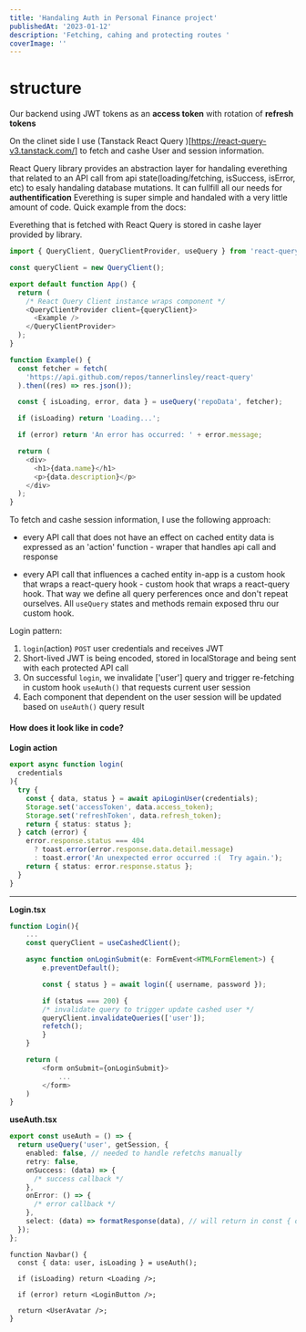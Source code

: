 ```yaml
---
title: 'Handaling Auth in Personal Finance project'
publishedAt: '2023-01-12'
description: 'Fetching, cahing and protecting routes '
coverImage: ''
---
```


# structure

Our backend using JWT tokens as an **access token** with rotation of **refresh tokens**

On the clinet side I use (Tanstack React Query )[https://react-query-v3.tanstack.com/] to
fetch and cashe User and session information.

React Query library provides an abstraction layer for handaling everething that
related to an API call from api state(loading/fetching, isSuccess, isError, etc) to esaly handaling database mutations.
It can fullfill all our needs for **authentification**
Everething is super simple and handaled with a very little amount of code.
Quick example from the docs:

Everething that is fetched with React Query is stored in cashe layer provided by library.

```typescript showLineNumbers
import { QueryClient, QueryClientProvider, useQuery } from 'react-query';

const queryClient = new QueryClient();

export default function App() {
  return (
    /* React Query Client instance wraps component */
    <QueryClientProvider client={queryClient}>
      <Example />
    </QueryClientProvider>
  );
}

function Example() {
  const fetcher = fetch(
    'https://api.github.com/repos/tannerlinsley/react-query'
  ).then((res) => res.json());

  const { isLoading, error, data } = useQuery('repoData', fetcher);

  if (isLoading) return 'Loading...';

  if (error) return 'An error has occurred: ' + error.message;

  return (
    <div>
      <h1>{data.name}</h1>
      <p>{data.description}</p>
    </div>
  );
}
```

To fetch and cashe session information, I use the following approach:

- every API call that does not have an effect on cached entity data is expressed as an 'action' function -
  wraper that handles api call and response

- every API call that influences a cached entity in-app is a custom hook that wraps a react-query hook -
  custom hook that wraps a react-query hook.
  That way we define all query perferences once and don't repeat ourselves.
  All `useQuery` states and methods remain exposed thru our custom hook.

Login pattern:

1. `login`(action) `POST` user credentials and receives JWT
2. Short-lived JWT is being encoded, stored in localStorage
   and being sent with each protected API call
3. On successful `login`, we invalidate ['user'] query and trigger re-fetching
   in custom hook `useAuth()` that requests current user session
4. Each component that dependent on the user session will be updated based on `useAuth()` query result

#### How does it look like in code?

**Login action**

```typescript:authActions.ts showLineNumbers
export async function login(
  credentials
){
  try {
    const { data, status } = await apiLoginUser(credentials);
    Storage.set('accessToken', data.access_token);
    Storage.set('refreshToken', data.refresh_token);
    return { status: status };
  } catch (error) {
    error.response.status === 404
      ? toast.error(error.response.data.detail.message)
      : toast.error('An unexpected error occurred :(  Try again.');
    return { status: error.response.status };
  }
}
```

---

**Login.tsx**

```typescript
function Login(){
    ...
    const queryClient = useCashedClient();

    async function onLoginSubmit(e: FormEvent<HTMLFormElement>) {
        e.preventDefault();

        const { status } = await login({ username, password });

        if (status === 200) {
        /* invalidate query to trigger update cashed user */
        queryClient.invalidateQueries(['user']);
        refetch();
        }
    }

    return (
        <form onSubmit={onLoginSubmit}>
            ...
        </form>
    )
}
```

**useAuth.tsx**

```typescript
export const useAuth = () => {
  return useQuery('user', getSession, {
    enabled: false, // needed to handle refetchs manually
    retry: false,
    onSuccess: (data) => {
      /* success callback */
    },
    onError: () => {
      /* error callback */
    },
    select: (data) => formatResponse(data), // will return in const { data } = useAuth()
  });
};
```

```typescript:Navbar.tsx
function Navbar() {
  const { data: user, isLoading } = useAuth();

  if (isLoading) return <Loading />;

  if (error) return <LoginButton />;

  return <UserAvatar />;
}
```
